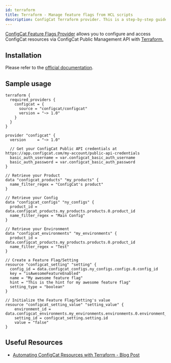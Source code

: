 ```yaml
---
id: terraform
title: Terraform - Manage feature flags from HCL scripts
description: ConfigCat Terraform provider. This is a step-by-step guide on how to manage feature flags from Terraform using the ConfigCat Terraform provider.
---
```


<a href="https://registry.terraform.io/providers/configcat/configcat" target="_blank" >ConfigCat Feature Flags Provider</a> allows you to configure and access ConfigCat resources via ConfigCat Public Management API with <a href="https://www.terraform.io/" target="_blank" >Terraform.</a>

## Installation

Please refer to the <a href="https://registry.terraform.io/providers/configcat/configcat/latest/docs" target="_blank">official documentation</a>.

## Sample usage

```hcl
terraform {
  required_providers {
    configcat = {
      source = "configcat/configcat"
      version = "~> 1.0"
    }
  }
}

provider "configcat" {
  version     = "~> 1.0"

  // Get your ConfigCat Public API credentials at https://app.configcat.com/my-account/public-api-credentials
  basic_auth_username = var.configcat_basic_auth_username
  basic_auth_password = var.configcat_basic_auth_password
}

// Retrieve your Product
data "configcat_products" "my_products" {
  name_filter_regex = "ConfigCat's product"
}

// Retrieve your Config
data "configcat_configs" "ny_configs" {
  product_id = data.configcat_products.my_products.products.0.product_id
  name_filter_regex = "Main Config"
}

// Retrieve your Environment
data "configcat_environments" "my_environments" {
  product_id = data.configcat_products.my_products.products.0.product_id
  name_filter_regex = "Test"
}

// Create a Feature Flag/Setting
resource "configcat_setting" "setting" {
  config_id = data.configcat_configs.ny_configs.configs.0.config_id
  key = "isAwesomeFeatureEnabled"
  name = "My awesome feature flag"
  hint = "This is the hint for my awesome feature flag"
  setting_type = "boolean"
}

// Initialize the Feature Flag/Setting's value
resource "configcat_setting_value" "setting_value" {
    environment_id = data.configcat_environments.my_environments.environments.0.environment_id
    setting_id = configcat_setting.setting.id
    value = "false"
}
```

## Useful Resources

- [Automating ConfigCat Resources with Terraform - Blog Post](https://configcat.com/blog/2023/06/02/infrastructure-as-code-terraform-integration/)